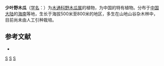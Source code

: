 {{Speciesbox
| genus = Stauntonia
| species = oligophylla
| authority = Merr. et Chun
}}

'''少叶野木瓜'''（[[学名|学名]]：{{lang|la|''Stauntonia oligophylla''}}）为[[木通科|木通科]][[野木瓜属|野木瓜属]]的植物，为中国的特有植物。分布于[[中国大陆|中国大陆]]的[[海南|海南]]等地，生长于海拔500米至800米的地区，多生在山地山谷杂木林中，目前尚未由人工引种栽培。

== 参考文献 ==
<div class="references-small">
* {{cite web| url =http://www.bioinfo.cn/db05/KmzwSpecies.php?action=view&id=13511| title =少叶野木瓜| work =《中国高等植物数据库全库》| publisher =中国科学院微生物研究所| author =昆明植物研究所| accessdate =2009-02-24| deadurl =yes| archiveurl =https://web.archive.org/web/20160305054947/http://www.bioinfo.cn/db05/KmzwSpecies.php?action=view&id=13511| archivedate =2016-03-05}}
</div>
{{Taxonbar|from=Q11036138}}

[[Category:野木瓜属|S]]
[[Category:中國特有植物|S]]
[[Category:海南植物|S]]